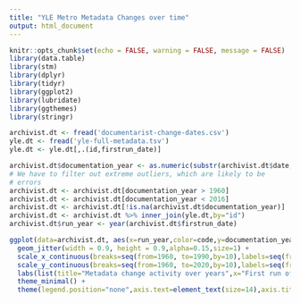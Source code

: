 ```yaml
---
title: "YLE Metro Metadata Changes over time"
output: html_document
---
```


```r
knitr::opts_chunk$set(echo = FALSE, warning = FALSE, message = FALSE)
library(data.table)
library(stm)
library(dplyr)
library(tidyr)
library(ggplot2)
library(lubridate)
library(ggthemes)
library(stringr)


```

```r
archivist.dt <- fread('documentarist-change-dates.csv')
yle.dt <- fread('yle-full-metadata.tsv')
yle.dt <- yle.dt[,.(id,firstrun_date)]

archivist.dt$documentation_year <- as.numeric(substr(archivist.dt$date,1,4))
# We have to filter out extreme outliers, which are likely to be
# errors
archivist.dt <- archivist.dt[documentation_year > 1960]
archivist.dt <- archivist.dt[documentation_year < 2016]
archivist.dt <- archivist.dt[!is.na(archivist.dt$documentation_year)]
archivist.dt <- archivist.dt %>% inner_join(yle.dt,by="id")
archivist.dt$run_year <- year(archivist.dt$firstrun_date)

ggplot(data=archivist.dt, aes(x=run_year,color=code,y=documentation_year)) +
  geom_jitter(width = 0.9, height = 0.9,alpha=0.15,size=1) +
  scale_x_continuous(breaks=seq(from=1960, to=1990,by=10),labels=seq(from=1960, to=1990,by=10)) +
  scale_y_continuous(breaks=seq(from=1960, to=2020,by=10),labels=seq(from=1960, to=2020,by=10)) +
  labs(list(title="Metadata change activity over years",x="First run of the program", y="Metadata change year")) +
  theme_minimal() +
  theme(legend.position="none",axis.text=element_text(size=14),axis.title=element_text(size=16,face="bold"))

```

